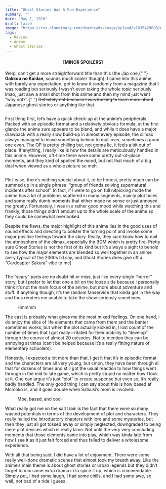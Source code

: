 ```yaml
---
title: "Ghost Stories Was A Fun Experience"
summary: ""
date: "May 1, 2020"
draft: false
image: "https://res.cloudinary.com/dxyxhzwdx/image/upload/v1635429088/gaftonosh/2021/10/2020-05-01-10_46_28-greenshot-1.webp"
tags:
  - Review
  - Anime
  - Ghost Stories
---
```


<div className="richtext pb-8">
  <center>
    <h4>
      <b>[MINOR SPOILERS]</b>
    </h4>
  </center>
  <p>
    Welp, can’t get a more straightforward title than this (the Jap one,{" "}
    <strong>Gakkou no Kaidan</strong>, sounds much cooler though). I came into
    this anime with barely any expectation, got to know it randomly from a
    magazine that I was reading but seriously I wasn’t even taking the whole
    topic seriously lmao, just saw a small shot from this anime and then my mind
    just went “why not?”.{" "}
    <s>
      Definitely not because I was looking to learn more about Japanese ghost
      stories or anything like that.
    </s>
  </p>
  <figure className="kg-card kg-image-card">
    <img
      src="http://testghost.mo.cloudinary.net/image/upload/q_80/v1/gaftonosh/2021/10/2020-05-01-10_45_43-greenshot.webp"
      alt=""
      height={594}
      loading="lazy"
      width={792}
      className="kg-image hoverZoomLink"
    />
  </figure>
  <p>
    First thing first, let’s have a quick check-up at the anime’s peripherals.
    Packed with an episodic format and a relatively obvious formula, at the
    first glance the anime sure appears to be bland, and while it does have a
    major drawback with a really slow build-up in almost every episode, the
    climax always managed to leave something behind to mull over, sometimes a
    good one even. The OP is pretty chilling but, not gonna lie, it feels a bit
    out of place. If anything, I really like is how the details are meticulously
    handled in this anime. However, oft-time there were some pretty out-of-place
    moments, and they kind of spoiled the mood, but not that much of a big deal
    when viewed as a whole picture so meh.
  </p>
  <figure className="kg-card kg-gallery-card kg-width-wide">
    <div className="kg-gallery-container">
      <div className="kg-gallery-row">
        <div className="kg-gallery-image">
          <img
            src="http://testghost.mo.cloudinary.net/image/upload/q_80/v1/gaftonosh/2021/10/2020-04-30-17_31_33-11.-ghost-stories-2000-dvd-480p-hi10p-ac3-dual-audiokuchikirukia.mkv-vlc-1.webp"
            alt=""
            height={606}
            loading="lazy"
            width={792}
            className="hoverZoomLink"
          />
        </div>
        <div className="kg-gallery-image">
          <img
            src="http://testghost.mo.cloudinary.net/image/upload/q_80/v1/gaftonosh/2021/10/2020-05-01-02_26_43-greenshot.webp"
            alt=""
            height={594}
            loading="lazy"
            width={792}
            className="hoverZoomLink"
          />
        </div>
      </div>
    </div>
  </figure>
  <p>
    Plot-wise, there’s nothing special about it, to be honest, pretty much can
    be summed up in a single phrase: “group of friends solving supernatural
    incidents after school”. In fact, if I were to go on full nitpicking mode
    the anime has a lot of problems scattered in many segments, mainly plot
    holes and some really dumb moments that either made no sense or just annoyed
    me greatly. Fortunately, I was in a rather good mood while watching this and
    frankly, those things didn’t amount up to the whole scale of the anime so
    they could be somewhat overlooked.
  </p>
  <p>
    Despite the flaws, the major highlight of this anime lies in the good uses
    of sound effects and directing to bolster the turning point and invoke some
    major positive feelings toward the story. Really, they sure know how to nail
    the atmosphere of the climax, especially the BGM which is pretty fire.
    Pretty sure Ghost Stories is not the first of its kind but it’s always a
    sight to behold to see how the major elements are blended so well together
    in an anime (very typical of the 2000s I’d say, and Ghost Stories does give
    off a “Cardcaptor Sakura” vibe to me).
  </p>
  <figure className="kg-card kg-gallery-card kg-width-wide">
    <div className="kg-gallery-container">
      <div className="kg-gallery-row">
        <div className="kg-gallery-image">
          <img
            src="http://testghost.mo.cloudinary.net/image/upload/q_80/v1/gaftonosh/2021/10/2020-05-01-00_46_35-greenshot.webp"
            alt=""
            height={520}
            loading="lazy"
            width={693}
            className="hoverZoomLink"
          />
        </div>
        <div className="kg-gallery-image">
          <img
            src="http://testghost.mo.cloudinary.net/image/upload/q_80/v1/gaftonosh/2021/10/2020-04-30-12_40_59-09.-ghost-stories-2000-dvd-480p-hi10p-ac3-dual-audiokuchikirukia.mkv-vlc.webp"
            alt=""
            height={531}
            loading="lazy"
            width={693}
            className="hoverZoomLink"
          />
        </div>
        <div className="kg-gallery-image">
          <img
            src="http://testghost.mo.cloudinary.net/image/upload/q_80/v1/gaftonosh/2021/10/2020-05-01-10_30_39-greenshot-1.webp"
            alt=""
            height={520}
            loading="lazy"
            width={693}
            className="hoverZoomLink"
          />
        </div>
      </div>
    </div>
  </figure>
  <p>
    The “scary” parts are no doubt hit or miss, just like every single “horror”
    story, but I prefer to let that one a bit on the loose side because I
    personally think it’s not the main focus of the anime, but more about
    adventure and stuff. If anything though, it’s the random fanservice that
    kinda got in the way and thus renders me unable to take the show seriously
    sometimes.
  </p>
  <figure className="kg-card kg-gallery-card kg-width-wide kg-card-hascaption">
    <div className="kg-gallery-container">
      <div className="kg-gallery-row">
        <div className="kg-gallery-image">
          <img
            src="http://testghost.mo.cloudinary.net/image/upload/q_80/v1/gaftonosh/2021/10/2020-04-30-21_33_08-greenshot.webp"
            alt=""
            height={594}
            loading="lazy"
            width={792}
            className="hoverZoomLink"
          />
        </div>
        <div className="kg-gallery-image">
          <img
            src="http://testghost.mo.cloudinary.net/image/upload/q_80/v1/gaftonosh/2021/10/2020-04-30-17_27_14-11.-ghost-stories-2000-dvd-480p-hi10p-ac3-dual-audiokuchikirukia.mkv-vlc.webp"
            alt=""
            height={607}
            loading="lazy"
            width={792}
            className="hoverZoomLink"
          />
        </div>
      </div>
    </div>
    <figcaption>Hmmmm</figcaption>
  </figure>
  <p>
    The cast is probably what gives me the most mixed feelings. On one hand, I
    do enjoy the slice of life elements that came from them and the banter
    sometimes works, but when the plot actually kicked in, I lost count of the
    number of times that I got really irritated for their inability to “develop”
    through the course of almost 20 episodes. Not to mention they can be
    annoying at times (can’t be helped because it’s a really fitting nature of
    elementary schoolers).
  </p>
  <p>
    Honestly, I expected a lot more than that, I get it that it’s in episodic
    format and the characters are all very young, but cmon, they have been
    through all that for dozens of times and still got the usual reaction to how
    things went through in the mid to late game, which is pretty stupid no
    matter how I look at it. One can argue it’s just “plot” to create suspense
    but even so, it’s really badly handled. The only good thing I can say about
    this is how based af Momoko is, and it goes double when Satsuki’s mom is
    involved.
  </p>
  <figure className="kg-card kg-gallery-card kg-width-wide kg-card-hascaption">
    <div className="kg-gallery-container">
      <div className="kg-gallery-row">
        <div className="kg-gallery-image">
          <img
            src="http://testghost.mo.cloudinary.net/image/upload/q_80/v1/gaftonosh/2021/10/2020-04-30-00_44_50-05.-ghost-stories-2000-dvd-480p-hi10p-ac3-dual-audiokuchikirukia.mkv-vlc.webp"
            alt=""
            height={527}
            loading="lazy"
            width={693}
            className="hoverZoomLink"
          />
        </div>
        <div className="kg-gallery-image">
          <img
            src="http://testghost.mo.cloudinary.net/image/upload/q_80/v1/gaftonosh/2021/10/2020-04-30-19_55_43-13.-ghost-stories-2000-dvd-480p-hi10p-ac3-dual-audiokuchikirukia.mkv-vlc.webp"
            alt=""
            height={529}
            loading="lazy"
            width={693}
            className="hoverZoomLink"
          />
        </div>
        <div className="kg-gallery-image">
          <img
            src="http://testghost.mo.cloudinary.net/image/upload/q_80/v1/gaftonosh/2021/10/2020-05-01-12_00_34-greenshot.webp"
            alt=""
            height={595}
            loading="lazy"
            width={792}
            className="hoverZoomLink"
          />
        </div>
      </div>
    </div>
    <figcaption>Moe, based, and cool</figcaption>
  </figure>
  <p>
    What really got me on the salt train is the fact that there were so many
    wasted potentials in terms of the development of plot and characters. They
    really nailed the introductory chapters with lore and some mysteries, but
    then they just all got tossed away or simply neglected, downgraded to being
    mere plot devices which is really lame. Not until the very very concluding
    moments that those elements came into play, which was kinda late from how I
    see it as it just felt forced and thus failed to deliver a wholesome
    experience.
  </p>
  <p>
    With all that being said, I did have a lot of enjoyment. There were some
    really well-done dramatic scenes that almost took my breath away. Like the
    anime’s main theme is about ghost stories or urban legends but they didn’t
    forget to mix some extra drama in to spice it up, which is commendable.
    Simply put, I had some laugh, I had some chills, and I had some awe, so
    well, not bad of a ride I guess.
  </p>
  <figure className="kg-card kg-image-card">
    <img
      src="http://testghost.mo.cloudinary.net/image/upload/q_80/v1/gaftonosh/2021/10/2020-05-01-10_46_08-greenshot.webp"
      alt=""
      height={520}
      loading="lazy"
      width={693}
      className="kg-image hoverZoomLink"
    />
  </figure>
</div>
